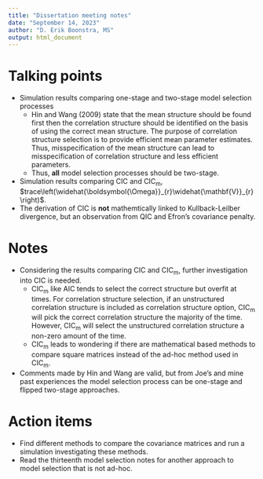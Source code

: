 ```yaml
---
title: "Dissertation meeting notes"
date: "September 14, 2023"
author: "D. Erik Boonstra, MS"
output: html_document
---
```


# Talking points

- Simulation results comparing one-stage and two-stage model selection processes
    - Hin and Wang (2009) state that the mean structure should be found first then the correlation structure should be identified on the basis of using the correct mean structure. The purpose of correlation structure selection is to provide efficient mean parameter estimates. Thus, misspecification of the mean structure can lead to misspecification of correlation structure and less efficient parameters.
    - Thus, **all** model selection processes should be two-stage.
- Simulation results comparing CIC and CIC~m~, $trace\left(\widehat{\boldsymbol{\Omega}}_{r}\widehat{\mathbf{V}}_{r}\right)$.
- The derivation of CIC is **not** mathemtically linked to Kullback-Leilber divergence, but an observation from QIC and Efron's covariance penalty.

# Notes

- Considering the results comparing CIC and CIC~m~, further investigation into CIC is needed.
    - CIC~m~ like AIC tends to select the correct structure but overfit at times. For correlation structure selection, if an unstructured correlation structure is included as correlation structure option, CIC~m~ will pick the correct correlation structure the majority of the time. However, CIC~m~ will select the unstructured correlation structure a non-zero amount of the time.
    - CIC~m~ leads to wondering if there are mathematical based methods to compare square matrices instead of the ad-hoc method used in CIC~m~.

- Comments made by Hin and Wang are valid, but from Joe's and mine past experiences the model selection process can be one-stage and flipped two-stage approaches.

# Action items

- Find different methods to compare the covariance matrices and run a simulation investigating these methods.
- Read the thirteenth model selection notes for another approach to model selection that is not ad-hoc.
